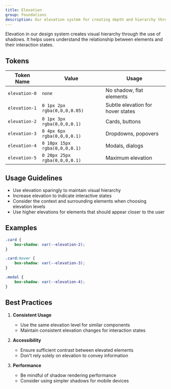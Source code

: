 ```yaml
---
title: Elevation
group: Foundations
description: Our elevation system for creating depth and hierarchy through shadows.
---
```



Elevation in our design system creates visual hierarchy through the use of shadows. It helps users understand the relationship between elements and their interaction states.

## Tokens

| Token Name    | Value                         | Usage                             |
| ------------- | ----------------------------- | --------------------------------- |
| `elevation-0` | `none`                        | No shadow, flat elements          |
| `elevation-1` | `0 1px 2px rgba(0,0,0,0.05)`  | Subtle elevation for hover states |
| `elevation-2` | `0 1px 3px rgba(0,0,0,0.1)`   | Cards, buttons                    |
| `elevation-3` | `0 4px 6px rgba(0,0,0,0.1)`   | Dropdowns, popovers               |
| `elevation-4` | `0 10px 15px rgba(0,0,0,0.1)` | Modals, dialogs                   |
| `elevation-5` | `0 20px 25px rgba(0,0,0,0.1)` | Maximum elevation                 |

## Usage Guidelines

- Use elevation sparingly to maintain visual hierarchy
- Increase elevation to indicate interactive states
- Consider the context and surrounding elements when choosing elevation levels
- Use higher elevations for elements that should appear closer to the user

## Examples

```css
.card {
	box-shadow: var(--elevation-2);
}

.card:hover {
	box-shadow: var(--elevation-3);
}

.modal {
	box-shadow: var(--elevation-4);
}
```

## Best Practices

1. **Consistent Usage**

   - Use the same elevation level for similar components
   - Maintain consistent elevation changes for interaction states

2. **Accessibility**

   - Ensure sufficient contrast between elevated elements
   - Don't rely solely on elevation to convey information

3. **Performance**
   - Be mindful of shadow rendering performance
   - Consider using simpler shadows for mobile devices
